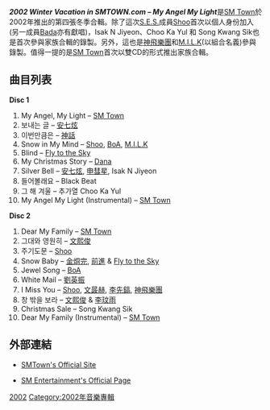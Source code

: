 {{Infobox album <!-- See Wikipedia:WikiProject_Albums -->
| name       = 2002 Winter Vacation in SMTOWN.com – My Angel My Light
| type       = 錄音室專輯
| longtype   = 
| artist     = [[SM_Town|SM Town]]
| cover      = 
| caption    = 
| released   = 2002年12月6日
| recorded   = 
| genre      = [[K-pop|K-pop]], [[R&B|R&B]], [[舞曲|舞曲]], bubblegum
| length     = 
| language   = [[韓語|韓語]]
| label      = [[SM_Entertainment|SM Entertainment]]
| producer   = 
| reviews    = 
| chronology = 
| prev_title = [[Summer_Vacation_In_SMTown.com|Summer Vacation In SMTown.com]]
| prev_year  = 2002
| next_title = [[2003_Summer_Vacation_in_SMTown.com|2003 Summer Vacation in SMTown.com]]
| next_year  = 2003
| misc       = 
}}

'''''2002 Winter Vacation in SMTOWN.com – My Angel My Light'''''是[[SM_Town|SM Town]]於2002年推出的第四張冬季合輯。除了這次[[S.E.S._(組合)|S.E.S.]]成員[[Shoo|Shoo]]首次以個人身份加入(另一成員[[Bada_(歌手)|Bada]]亦有獻唱)，Isak N Jiyeon、Choo Ka Yul 和 Song Kwang Sik也是首次參與家族合輯的錄製。另外，這也是[[神飛樂團|神飛樂團]]和[[M.I.L.K|M.I.L.K]](以組合名義)參與錄製。值得一提的是[[SM_Town|SM Town]]首次以雙CD的形式推出家族合輯。


== 曲目列表 ==
'''Disc 1'''
# My Angel, My Light – [[SM_Town|SM Town]]
# 보내는 글 – [[安七炫|安七炫]]
# 이번만큼은 – [[神話_(組合)|神話]]
# Snow in My Mind – [[Shoo|Shoo]], [[BoA|BoA]], [[M.I.L.K|M.I.L.K]]
# Blind – [[Fly_to_the_Sky|Fly to the Sky]]
# My Christmas Story – [[喜悅Dana|Dana]]
# Silver Bell – [[安七炫|安七炫]], [[申彗星|申彗星]], Isak N Jiyeon
# 들어볼래요 – Black Beat
# 그 해 겨울 – 추가열 Choo Ka Yul
# My Angel My Light (Instrumental) – [[SM_Town|SM Town]]
'''Disc 2'''
# Dear My Family – [[SM_Town|SM Town]]
# 그대와 영원히 – [[文熙俊|文熙俊]]
# 주기도문 – [[Shoo|Shoo]]
# Snow Baby – [[金烔完|金烔完]], [[前進|前進]] & [[Fly_to_the_Sky|Fly to the Sky]]
# Jewel Song – [[BoA|BoA]]
# White Mail – [[劉英振|劉英振]]
# I Miss You – [[Shoo|Shoo]], [[文晸赫|文晸赫]], [[李先鎬|李先鎬]], [[神飛樂團|神飛樂團]] 
# 창 밖을 보라 – [[文熙俊|文熙俊]] & [[李玟雨|李玟雨]]
# Christmas Sale – Song Kwang Sik
# Dear My Family (Instrumental) – [[SM_Town|SM Town]]

== 外部連結 ==
* {{ko icon}} [https://web.archive.org/web/20110416074618/http://star.ilikepop.com/starhome/smtown/ SMTown's Official Site]
* {{ko icon}} [http://www.smtown.com/ SM Entertainment's Official Page]{{Wayback|url=http://www.smtown.com/ |date=20060424164456 }}


[[Category:SM_Town音樂專輯|2002]]
[[Category:2002年音樂專輯|Category:2002年音樂專輯]]